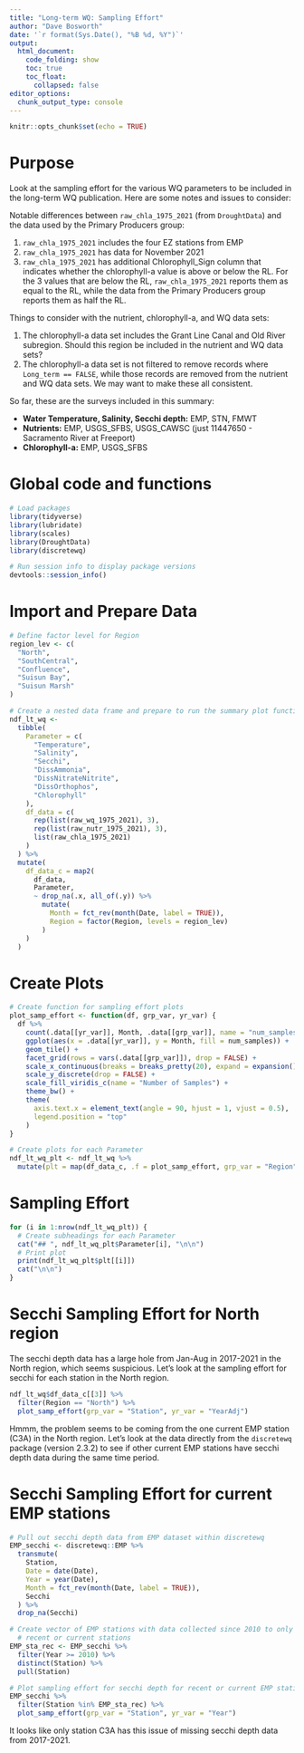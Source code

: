 ```yaml
---
title: "Long-term WQ: Sampling Effort"
author: "Dave Bosworth"
date: '`r format(Sys.Date(), "%B %d, %Y")`'
output: 
  html_document: 
    code_folding: show
    toc: true
    toc_float:
      collapsed: false
editor_options: 
  chunk_output_type: console
---
```


```r
knitr::opts_chunk$set(echo = TRUE)
```

# Purpose

Look at the sampling effort for the various WQ parameters to be included in the long-term WQ publication. Here are some notes and issues to consider:

Notable differences between `raw_chla_1975_2021` (from `DroughtData`) and the data used by the Primary Producers group:

1) `raw_chla_1975_2021` includes the four EZ stations from EMP
2) `raw_chla_1975_2021` has data for November 2021
3) `raw_chla_1975_2021` has additional Chlorophyll_Sign column that indicates whether the chlorophyll-a value is above or below the RL. For the 3 values that are below the RL, `raw_chla_1975_2021` reports them as equal to the RL, while the data from the Primary Producers group reports them as half the RL.

Things to consider with the nutrient, chlorophyll-a, and WQ data sets:

1) The chlorophyll-a data set includes the Grant Line Canal and Old River subregion. Should this region be included in the nutrient and WQ data sets?
2) The chlorophyll-a data set is not filtered to remove records where `Long_term == FALSE`, while those records are removed from the nutrient and WQ data sets. We may want to make these all consistent.

So far, these are the surveys included in this summary:

* **Water Temperature, Salinity, Secchi depth:** EMP, STN, FMWT
* **Nutrients:** EMP, USGS_SFBS, USGS_CAWSC (just 11447650 - Sacramento River at Freeport)
* **Chlorophyll-a:** EMP, USGS_SFBS

# Global code and functions

```r
# Load packages
library(tidyverse)
library(lubridate)
library(scales)
library(DroughtData)
library(discretewq)
```

```r
# Run session info to display package versions
devtools::session_info()
```


# Import and Prepare Data

```r
# Define factor level for Region
region_lev <- c(
  "North",
  "SouthCentral",
  "Confluence",
  "Suisun Bay",
  "Suisun Marsh"
)

# Create a nested data frame and prepare to run the summary plot function on
ndf_lt_wq <- 
  tibble(
    Parameter = c(
      "Temperature",
      "Salinity",
      "Secchi",
      "DissAmmonia",
      "DissNitrateNitrite",
      "DissOrthophos",
      "Chlorophyll"
    ),
    df_data = c(
      rep(list(raw_wq_1975_2021), 3),
      rep(list(raw_nutr_1975_2021), 3),
      list(raw_chla_1975_2021)
    )
  ) %>% 
  mutate(
    df_data_c = map2(
      df_data, 
      Parameter,
      ~ drop_na(.x, all_of(.y)) %>% 
        mutate(
          Month = fct_rev(month(Date, label = TRUE)),
          Region = factor(Region, levels = region_lev)
        )
    )
  )
```

# Create Plots

```r
# Create function for sampling effort plots
plot_samp_effort <- function(df, grp_var, yr_var) {
  df %>% 
    count(.data[[yr_var]], Month, .data[[grp_var]], name = "num_samples") %>% 
    ggplot(aes(x = .data[[yr_var]], y = Month, fill = num_samples)) +
    geom_tile() +
    facet_grid(rows = vars(.data[[grp_var]]), drop = FALSE) +
    scale_x_continuous(breaks = breaks_pretty(20), expand = expansion()) +
    scale_y_discrete(drop = FALSE) +
    scale_fill_viridis_c(name = "Number of Samples") +
    theme_bw() +
    theme(
      axis.text.x = element_text(angle = 90, hjust = 1, vjust = 0.5),
      legend.position = "top"
    )
}
```

```r
# Create plots for each Parameter
ndf_lt_wq_plt <- ndf_lt_wq %>% 
  mutate(plt = map(df_data_c, .f = plot_samp_effort, grp_var = "Region", yr_var = "YearAdj"))
```

# Sampling Effort {.tabset .tabset-pills}

```r
for (i in 1:nrow(ndf_lt_wq_plt)) {
  # Create subheadings for each Parameter
  cat("## ", ndf_lt_wq_plt$Parameter[i], "\n\n")
  # Print plot
  print(ndf_lt_wq_plt$plt[[i]])
  cat("\n\n")
}
```

# Secchi Sampling Effort for North region

The secchi depth data has a large hole from Jan-Aug in 2017-2021 in the North region, which seems suspicious. Let's look at the sampling effort for secchi for each station in the North region.

```r
ndf_lt_wq$df_data_c[[3]] %>% 
  filter(Region == "North") %>%
  plot_samp_effort(grp_var = "Station", yr_var = "YearAdj")
```

Hmmm, the problem seems to be coming from the one current EMP station (C3A) in the North region. Let's look at the data directly from the `discretewq` package (version 2.3.2) to see if other current EMP stations have secchi depth data during the same time period.

# Secchi Sampling Effort for current EMP stations

```r
# Pull out secchi depth data from EMP dataset within discretewq
EMP_secchi <- discretewq::EMP %>% 
  transmute(
    Station,
    Date = date(Date),
    Year = year(Date),
    Month = fct_rev(month(Date, label = TRUE)),
    Secchi
  ) %>% 
  drop_na(Secchi)

# Create vector of EMP stations with data collected since 2010 to only look at
  # recent or current stations
EMP_sta_rec <- EMP_secchi %>% 
  filter(Year >= 2010) %>% 
  distinct(Station) %>% 
  pull(Station)

# Plot sampling effort for secchi depth for recent or current EMP stations
EMP_secchi %>% 
  filter(Station %in% EMP_sta_rec) %>% 
  plot_samp_effort(grp_var = "Station", yr_var = "Year")
```

It looks like only station C3A has this issue of missing secchi depth data from 2017-2021.

